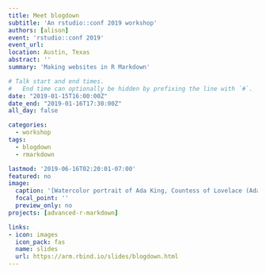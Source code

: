 ```yaml
---
title: Meet blogdown
subtitle: 'An rstudio::conf 2019 workshop'
authors: [alison]
event: 'rstudio::conf 2019'
event_url:
location: Austin, Texas
abstract: ''
summary: 'Making websites in R Markdown'

# Talk start and end times.
#   End time can optionally be hidden by prefixing the line with `#`.
date: "2019-01-15T16:00:00Z"
date_end: "2019-01-16T17:30:00Z"
all_day: false

categories:
  - workshop
tags:
  - blogdown
  - rmarkdown

lastmod: '2019-06-16T02:20:01-07:00'
featured: no
image:
  caption: '[Watercolor portrait of Ada King, Countess of Lovelace (Ada Lovelace)](https://commons.wikimedia.org/wiki/File:Ada_Lovelace_portrait.jpg)'
  focal_point: ''
  preview_only: no
projects: [advanced-r-markdown]

links:
- icon: images
  icon_pack: fas
  name: slides
  url: https://arm.rbind.io/slides/blogdown.html
---
```

